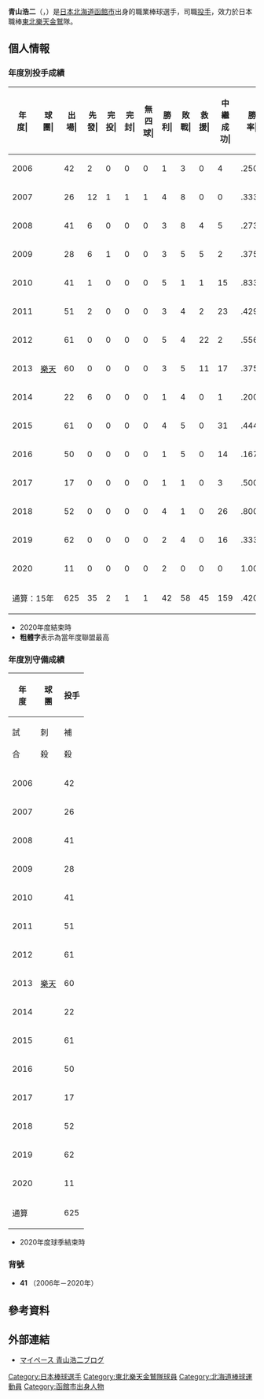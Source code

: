 {{Infobox NPB player|
|name=青山浩二|
|image=K aoyama20160419.jpg|
|width=300|
|position=投手|
|team=|
|number=|
|bats=右|
|throws=右|
|birthdate={{birth_date_and_age|1983|8|21|mf=y}}|
|birthplace={{JPN}}[[北海道|北海道]][[函館市|函館市]]|
|debutdate=3月25日
|debutyear=2006年
|debutteam=東北樂天金鷲
|statyear=2020年球季
|stat1label=勝投－敗投
|stat1value=42－58
|stat2label=中繼－救援
|stat2value=159-45
|stat3label=三振－四死
|stat3value=713－291
|stat4label=防禦率
|stat4value=3.67
|teams=<nowiki></nowiki> 
*北海道函館工業高等學校
*八戶大學
*[[東北樂天金鷲|東北樂天金鷲]]（2006年－2020年）
}}

'''青山浩二'''（{{jpn|j=青山 浩二|hg=あおやま こうじ|rm=Aoyama Koji}}，{{bd|1983年|8月21日||catIdx=Aoyama, Koji}}）是[[日本|日本]][[北海道|北海道]][[函館市|函館市]]出身的職業棒球選手，司職[[投手|投手]]，效力於日本職棒[[東北樂天金鷲|東北樂天金鷲]]隊。

== 個人情報 ==
=== 年度別投手成績 ===
{| class="wikitable" style="text-align:right; font-size:small"
|-bgcolor="#efefef"
!年<br>度|!!球<br>團|!!出<br>場|!!先<br>發|!!完<br>投|!!完<br>封|!!無<br>四<br>球|!!勝<br>利|!!敗<br>戰|!!救<br>援|!!中<br>繼<br>成<br>功|!!勝<br>率|!!打<br>者|!!投<br>球<br>局<br>數|!!被<br>安<br>打|!!被<br>全<br>壘<br>打|!!保<br>送|!!敬<br>遠|!!觸<br>身<br>球|!!三<br>振<br>數|!!暴<br>投|!!犯<br>規|!!失分|!!自<br>責<br>分|!!防<br>禦<br>率|!!WHIP
|-
|style="text-align:center;"|2006
|rowspan="15" style="text-align:center; white-space:nowrap;"|[[東北樂天金鷲|樂天]]
|42||2||0||0||0||1||3||0||4||.250||305||65.2||90||6||18||1||3||46||6||0||48||43||5.89||1.64
|-
|style="text-align:center;"|2007
|26||12||1||1||1||4||8||0||0||.333||385||84.2||101||10||33||0||4||62||1||0||54||44||4.68||1.59
|-
|style="text-align:center;"|2008
|41||6||0||0||0||3||8||4||5||.273||348||78.2||86||8||26||0||4||61||3||0||39||34||3.89||1.42
|-
|style="text-align:center;"|2009
|28||6||1||0||0||3||5||5||2||.375||281||62.1||70||10||25||1||4||53||1||0||43||38||5.49||1.52
|-
|style="text-align:center;"|2010
|41||1||0||0||0||5||1||1||15||.833||217||52.1||48||2||14||0||0||63||1||0||13||10||1.72||1.19
|-
|style="text-align:center;"|2011
|51||2||0||0||0||3||4||2||23||.429||290||71.0||58||4||23||2||3||64||3||0||23||22||2.79||1.14
|-
|style="text-align:center;"|2012
|61||0||0||0||0||5||4||22||2||.556||260||64.2||48||2||19||0||4||54||1||0||18||18||2.51||1.04
|-
|style="text-align:center;"|2013
|60||0||0||0||0||3||5||11||17||.375||263||60.1||61||6||20||2||1||60||3||0||24||23||3.43||1.34
|-
|style="text-align:center;"|2014
|22||6||0||0||0||1||4||0||1||.200||230||52.2||52||6||20||0||2||49||3||0||30||26||4.44||1.37
|-
|style="text-align:center;"|2015
|61||0||0||0||0||4||5||0||31||.444||223||57.2||37||3||18||1||1||58||2||0||18||18||2.81||0.95
|-
|style="text-align:center;"|2016
|50||0||0||0||0||1||5||0||14||.167||227||50.1||53||5||24||0||0||46||3||0||29||27||4.83||1.53
|-
|style="text-align:center;"|2017
|17||0||0||0||0||1||1||0||3||.500||68||15.2||12||1||6||0||3||16||0||0||4||4||2.30||1.15
|-
|style="text-align:center;"|2018
|52||0||0||0||0||4||1||0||26||.800||200||48.2||35||2||21||2||4||37||1||0||11||10||1.85||1.15
|-
|style="text-align:center;"|2019
|62||0||0||0||0||2||4||0||16||.333||208||53.1||37||8||18||4||0||36||1||0||16||16||2.70||1.03
|-
|style="text-align:center;"|2020
|11||0||0||0||0||2||0||0||0||1.000||50||10.1||11||0||6||0||0||8||1||0||6||5||4.35||1.65
|-
!colspan="2"|通算：15年
|625||35||2||1||1||42||58||45||159||.420||3555||828.1||799||73||291||13||33||713||30||0||376||338||3.67||1.32
|}
* 2020年度結束時
* '''粗體字'''表示為當年度聯盟最高

=== 年度別守備成績 ===
{| class="wikitable" style="text-align: right; font-size: small; border-collapse:collapse; padding: 1px;"
!rowspan="2"|年<br />度!!rowspan="2"|球<br />團!!colspan="6"|投手
|-style="line-height:1.25em;"
!試<br /><br />合!!刺<br /><br />殺!!補<br /><br />殺!!失<br /><br />誤!!雙<br /><br />殺!!守<br />備<br />率
|-
|style="text-align: center;"|2006
|rowspan="15" style="text-align: center; white-space: nowrap;"|[[東北樂天金鷲|樂天]]
|42||2||9||1||0||.917
|-
|style="text-align:center;"|2007
|26||3||11||1||0||.933
|-
|style="text-align:center;"|2008
|41||5||4||0||1||1.000
|-
|style="text-align:center;"|2009
|28||1||10||0||1||1.000
|-
|style="text-align:center;"|2010
|41||3||2||0||0||1.000
|-
|style="text-align:center;"|2011
|51||3||10||0||3||1.000
|-
|style="text-align:center;"|2012
|61||5||12||0||1||1.000
|-
|style="text-align:center;"|2013
|60||4||6||0||0||1.000
|-
|style="text-align:center;"|2014
|22||0||7||0||0||1.000
|-
|style="text-align:center;"|2015
|61||3||6||0||0||1.000
|-
|style="text-align:center;"|2016
|50||2||5||0||0||1.000
|-
|style="text-align:center;"|2017
|17||0||4||0||0||1.000
|-
|style="text-align:center;"|2018
|52||1||4||0||0||1.000
|-
|style="text-align:center;"|2019
|62||1||7||0||0||1.000
|-
|style="text-align:center;"|2020
|11||0||0||0||0||----
|-
!colspan="2"|通算
|625||33||97||2||6||.985
|}
* 2020年度球季結束時

=== 背號 ===
* '''41''' （2006年－2020年）

== 參考資料 ==
{{reflist}}

==外部連結==
* [http://plaza.rakuten.co.jp/aoyama41 マイペース 青山浩二ブログ] {{Wayback|url=http://plaza.rakuten.co.jp/aoyama41 |date=20120628002533 }}
{{DEFAULTSORT:Aoyama, Koji}}
[[Category:日本棒球選手|Category:日本棒球選手]]
[[Category:東北樂天金鷲隊球員|Category:東北樂天金鷲隊球員]]
[[Category:北海道棒球運動員|Category:北海道棒球運動員]]
[[Category:函館市出身人物|Category:函館市出身人物]]